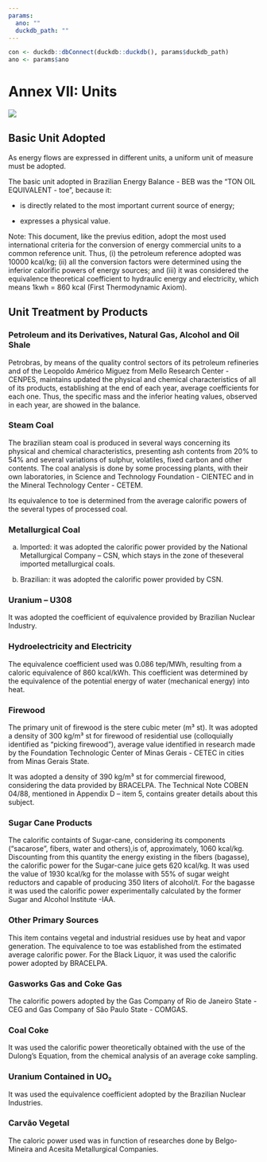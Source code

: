 ```yaml
---
params:
  ano: ""
  duckdb_path: ""
---
```


```r
con <- duckdb::dbConnect(duckdb::duckdb(), params$duckdb_path)
ano <- params$ano
```

# Annex VII: Units {-}

![](../img/capas/imagem_cap_anexo.png)

## Basic Unit Adopted

As energy flows are expressed in different units, a uniform unit of measure must be adopted.

The basic unit adopted in Brazilian Energy Balance - BEB was the “TON OIL EQUIVALENT - toe”, because it:

* is directly related to the most important current source of energy;

* expresses a physical value.

Note: This document, like the previus edition, adopt the most used international criteria for the conversion of energy commercial units to a common reference unit. Thus, (i) the petroleum reference adopted was 10000 kcal/kg; (ii) all the conversion factors were determined using the inferior calorific powers of energy sources; and (iii) it was considered the equivalence theoretical coefficient to hydraulic energy and electricity, which means 1kwh = 860 kcal (First Thermodynamic Axiom).


## Unit Treatment by Products

### Petroleum and its Derivatives, Natural Gas, Alcohol and Oil Shale

Petrobras, by means of the quality control sectors of its petroleum refineries and of the Leopoldo Américo Miguez from Mello Research Center - CENPES, maintains updated the physical and chemical characteristics of all of its products, establishing at the end of each year, average coefficients for each one. Thus, the specific mass and the inferior heating values, observed in each year, are showed in the balance.


### Steam Coal

The brazilian steam coal is produced in several ways concerning its physical and chemical characteristics, presenting ash contents from 20% to 54% and several variations of sulphur, volatiles, fixed carbon and other contents. The coal analysis is done by some processing plants, with their own laboratories, in Science and Technology Foundation - CIENTEC and in the Mineral Technology Center - CETEM.

Its equivalence to toe is determined from the average calorific powers of the several types of processed coal.


### Metallurgical Coal

a) Imported: it was adopted the calorific power provided by the National Metallurgical Company – CSN, which stays in the zone of theseveral imported metallurgical coals.

b) Brazilian: it was adopted the calorific power provided by CSN.


### Uranium – U308

It was adopted the coefficient of equivalence provided by Brazilian Nuclear Industry.


### Hydroelectricity and Electricity

The equivalence coefficient used was 0.086 tep/MWh, resulting from a caloric equivalence of 860 kcal/kWh. This coefficient was determined by the equivalence of the potential energy of water (mechanical energy) into heat.


### Firewood

The primary unit of firewood is the stere cubic meter (m³ st). It was adopted a density of 300 kg/m³ st for firewood of residential use (colloquially identified as “picking firewood”), average value identified in research made by the Foundation Technologic Center of Minas Gerais - CETEC in cities from Minas Gerais State.

It was adopted a density of 390 kg/m³ st for commercial firewood, considering the data provided by BRACELPA. The Technical Note COBEN 04/88, mentioned in Appendix D – item 5, contains greater details about this subject.


### Sugar Cane Products

The calorific containts of Sugar-cane, considering its components (“sacarose”, fibers, water and others),is of, approximately, 1060 kcal/kg. Discounting from this quantity the energy existing in the fibers (bagasse), the calorific power for the Sugar-cane juice gets 620 kcal/kg. It was used the value of 1930 kcal/kg for the molasse with 55% of sugar weight reductors and capable of producing 350 liters of alcohol/t. For the bagasse it was used the calorific power experimentally calculated by the former Sugar and Alcohol Institute -IAA.


### Other Primary Sources

This item contains vegetal and industrial residues use by heat and vapor generation. The equivalence to toe was established from the estimated average calorific power. For the Black Liquor, it was used the calorific power adopted by BRACELPA.


### Gasworks Gas and Coke Gas

The calorific powers adopted by the Gas Company of Rio de Janeiro State - CEG and Gas Company of São Paulo State - COMGAS.

### Coal Coke

It was used the calorific power theoretically obtained with the use of the Dulong’s Equation, from the chemical analysis of an average coke sampling.

### Uranium Contained in UO₂

It was used the equivalence coefficient adopted by the Brazilian Nuclear Industries.

### Carvão Vegetal

The caloric power used was in function of researches done by Belgo-Mineira and Acesita Metallurgical Companies.
